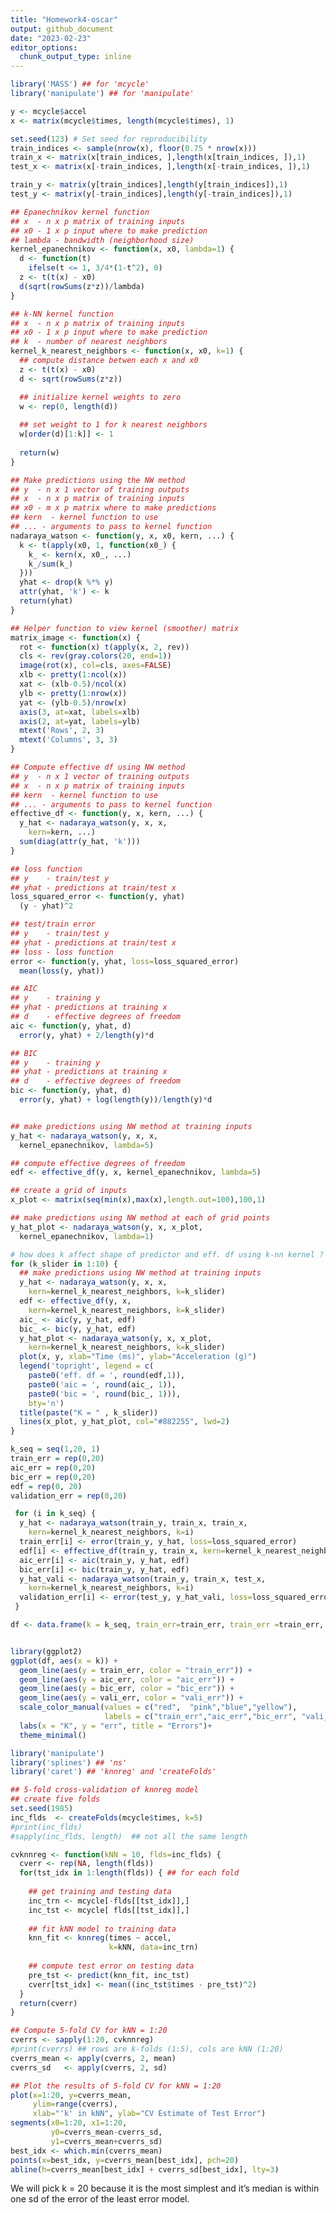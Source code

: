 ```yaml
---
title: "Homework4-oscar"
output: github_document
date: "2023-02-23"
editor_options: 
  chunk_output_type: inline
---
```


```r
library('MASS') ## for 'mcycle'
library('manipulate') ## for 'manipulate'

y <- mcycle$accel
x <- matrix(mcycle$times, length(mcycle$times), 1)

set.seed(123) # Set seed for reproducibility
train_indices <- sample(nrow(x), floor(0.75 * nrow(x)))
train_x <- matrix(x[train_indices, ],length(x[train_indices, ]),1)
test_x <- matrix(x[-train_indices, ],length(x[-train_indices, ]),1)

train_y <- matrix(y[train_indices],length(y[train_indices]),1)
test_y <- matrix(y[-train_indices],length(y[-train_indices]),1)
```


```r
## Epanechnikov kernel function
## x  - n x p matrix of training inputs
## x0 - 1 x p input where to make prediction
## lambda - bandwidth (neighborhood size)
kernel_epanechnikov <- function(x, x0, lambda=1) {
  d <- function(t)
    ifelse(t <= 1, 3/4*(1-t^2), 0)
  z <- t(t(x) - x0)
  d(sqrt(rowSums(z*z))/lambda)
}

## k-NN kernel function
## x  - n x p matrix of training inputs
## x0 - 1 x p input where to make prediction
## k  - number of nearest neighbors
kernel_k_nearest_neighbors <- function(x, x0, k=1) {
  ## compute distance betwen each x and x0
  z <- t(t(x) - x0)
  d <- sqrt(rowSums(z*z))

  ## initialize kernel weights to zero
  w <- rep(0, length(d))
  
  ## set weight to 1 for k nearest neighbors
  w[order(d)[1:k]] <- 1
  
  return(w)
}

## Make predictions using the NW method
## y  - n x 1 vector of training outputs
## x  - n x p matrix of training inputs
## x0 - m x p matrix where to make predictions
## kern  - kernel function to use
## ... - arguments to pass to kernel function
nadaraya_watson <- function(y, x, x0, kern, ...) {
  k <- t(apply(x0, 1, function(x0_) {
    k_ <- kern(x, x0_, ...)
    k_/sum(k_)
  }))
  yhat <- drop(k %*% y)
  attr(yhat, 'k') <- k
  return(yhat)
}

## Helper function to view kernel (smoother) matrix
matrix_image <- function(x) {
  rot <- function(x) t(apply(x, 2, rev))
  cls <- rev(gray.colors(20, end=1))
  image(rot(x), col=cls, axes=FALSE)
  xlb <- pretty(1:ncol(x))
  xat <- (xlb-0.5)/ncol(x)
  ylb <- pretty(1:nrow(x))
  yat <- (ylb-0.5)/nrow(x)
  axis(3, at=xat, labels=xlb)
  axis(2, at=yat, labels=ylb)
  mtext('Rows', 2, 3)
  mtext('Columns', 3, 3)
}

## Compute effective df using NW method
## y  - n x 1 vector of training outputs
## x  - n x p matrix of training inputs
## kern  - kernel function to use
## ... - arguments to pass to kernel function
effective_df <- function(y, x, kern, ...) {
  y_hat <- nadaraya_watson(y, x, x,
    kern=kern, ...)
  sum(diag(attr(y_hat, 'k')))
}

## loss function
## y    - train/test y
## yhat - predictions at train/test x
loss_squared_error <- function(y, yhat)
  (y - yhat)^2

## test/train error
## y    - train/test y
## yhat - predictions at train/test x
## loss - loss function
error <- function(y, yhat, loss=loss_squared_error)
  mean(loss(y, yhat))

## AIC
## y    - training y
## yhat - predictions at training x
## d    - effective degrees of freedom
aic <- function(y, yhat, d)
  error(y, yhat) + 2/length(y)*d

## BIC
## y    - training y
## yhat - predictions at training x
## d    - effective degrees of freedom
bic <- function(y, yhat, d)
  error(y, yhat) + log(length(y))/length(y)*d


## make predictions using NW method at training inputs
y_hat <- nadaraya_watson(y, x, x,
  kernel_epanechnikov, lambda=5)

## compute effective degrees of freedom
edf <- effective_df(y, x, kernel_epanechnikov, lambda=5)

## create a grid of inputs 
x_plot <- matrix(seq(min(x),max(x),length.out=100),100,1)

## make predictions using NW method at each of grid points
y_hat_plot <- nadaraya_watson(y, x, x_plot,
  kernel_epanechnikov, lambda=1)

# how does k affect shape of predictor and eff. df using k-nn kernel ?
for (k_slider in 1:10) {
  ## make predictions using NW method at training inputs
  y_hat <- nadaraya_watson(y, x, x,
    kern=kernel_k_nearest_neighbors, k=k_slider)
  edf <- effective_df(y, x,
    kern=kernel_k_nearest_neighbors, k=k_slider)
  aic_ <- aic(y, y_hat, edf)
  bic_ <- bic(y, y_hat, edf)
  y_hat_plot <- nadaraya_watson(y, x, x_plot,
    kern=kernel_k_nearest_neighbors, k=k_slider)
  plot(x, y, xlab="Time (ms)", ylab="Acceleration (g)")
  legend('topright', legend = c(
    paste0('eff. df = ', round(edf,1)),
    paste0('aic = ', round(aic_, 1)),
    paste0('bic = ', round(bic_, 1))),
    bty='n')
  title(paste("K = " , k_slider))
  lines(x_plot, y_hat_plot, col="#882255", lwd=2)
}


```

```r
k_seq = seq(1,20, 1)
train_err = rep(0,20)
aic_err = rep(0,20)
bic_err = rep(0,20)
edf = rep(0, 20)
validation_err = rep(0,20)

 for (i in k_seq) {
  y_hat <- nadaraya_watson(train_y, train_x, train_x,
    kern=kernel_k_nearest_neighbors, k=i)
  train_err[i] <- error(train_y, y_hat, loss=loss_squared_error)
  edf[i] <- effective_df(train_y, train_x, kern=kernel_k_nearest_neighbors, k=i)
  aic_err[i] <- aic(train_y, y_hat, edf)
  bic_err[i] <- bic(train_y, y_hat, edf)
  y_hat_vali <- nadaraya_watson(train_y, train_x, test_x,
    kern=kernel_k_nearest_neighbors, k=i)
  validation_err[i] <- error(test_y, y_hat_vali, loss=loss_squared_error)
 }

df <- data.frame(k = k_seq, train_err=train_err, train_err =train_err, aic=aic_err, bic=bic_err, vali_err=validation_err)


library(ggplot2)
ggplot(df, aes(x = k)) +
  geom_line(aes(y = train_err, color = "train_err")) +
  geom_line(aes(y = aic_err, color = "aic_err")) +
  geom_line(aes(y = bic_err, color = "bic_err")) +
  geom_line(aes(y = vali_err, color = "vali_err")) +
  scale_color_manual(values = c("red",  "pink","blue","yellow"),
                     labels = c("train_err","aic_err","bic_err", "vali_err"))+
  labs(x = "K", y = "err", title = "Errors")+
  theme_minimal()
```


```r
library('manipulate')
library('splines') ## 'ns'
library('caret') ## 'knnreg' and 'createFolds'

## 5-fold cross-validation of knnreg model
## create five folds
set.seed(1985)
inc_flds  <- createFolds(mcycle$times, k=5)
#print(inc_flds)
#sapply(inc_flds, length)  ## not all the same length

cvknnreg <- function(kNN = 10, flds=inc_flds) {
  cverr <- rep(NA, length(flds))
  for(tst_idx in 1:length(flds)) { ## for each fold
    
    ## get training and testing data
    inc_trn <- mcycle[-flds[[tst_idx]],]
    inc_tst <- mcycle[ flds[[tst_idx]],]
    
    ## fit kNN model to training data
    knn_fit <- knnreg(times ~ accel,
                      k=kNN, data=inc_trn)
    
    ## compute test error on testing data
    pre_tst <- predict(knn_fit, inc_tst)
    cverr[tst_idx] <- mean((inc_tst$times - pre_tst)^2)
  }
  return(cverr)
}

## Compute 5-fold CV for kNN = 1:20
cverrs <- sapply(1:20, cvknnreg)
#print(cverrs) ## rows are k-folds (1:5), cols are kNN (1:20)
cverrs_mean <- apply(cverrs, 2, mean)
cverrs_sd   <- apply(cverrs, 2, sd)

## Plot the results of 5-fold CV for kNN = 1:20
plot(x=1:20, y=cverrs_mean, 
     ylim=range(cverrs),
     xlab="'k' in kNN", ylab="CV Estimate of Test Error")
segments(x0=1:20, x1=1:20,
         y0=cverrs_mean-cverrs_sd,
         y1=cverrs_mean+cverrs_sd)
best_idx <- which.min(cverrs_mean)
points(x=best_idx, y=cverrs_mean[best_idx], pch=20)
abline(h=cverrs_mean[best_idx] + cverrs_sd[best_idx], lty=3)
```

We will pick k = 20 because it is the most simplest and it's median is within one sd of the error of the least error model.

